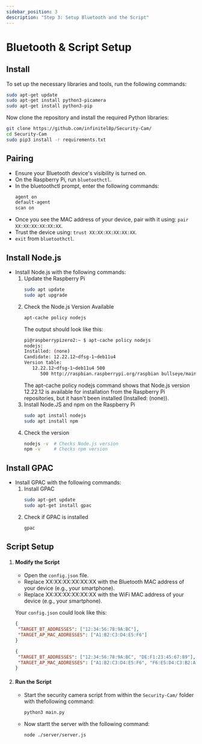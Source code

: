 ```yaml
---
sidebar_position: 3
description: "Step 3: Setup Bluetooth and the Script"
---
```


# Bluetooth & Script Setup

## Install

To set up the necessary libraries and tools, run the following commands:

```bash
sudo apt-get update
sudo apt-get install python3-picamera
sudo apt-get install python3-pip
```

Now clone the repository and install the required Python libraries:

```bash
git clone https://github.com/infinitel8p/Security-Cam/
cd Security-Cam
sudo pip3 install -r requirements.txt
```

## Pairing

- Ensure your Bluetooth device's visibility is turned on.
- On the Raspberry Pi, run `bluetoothctl`.
- In the bluetoothctl prompt, enter the following commands:
  ```bash
  agent on
  default-agent
  scan on
  ```
- Once you see the MAC address of your device, pair with it using: `pair XX:XX:XX:XX:XX:XX`.
- Trust the device using: `trust XX:XX:XX:XX:XX:XX`.
- `exit` from `bluetoothctl`.

## Install Node.js

- Install Node.js with the following commands:
  1.  Update the Raspberry Pi
      ```bash
      sudo apt update
      sudo apt upgrade
      ```
  2.  Check the Node.js Version Available
      ```bash
      apt-cache policy nodejs
      ```
      The output should look like this:
      ```bash
      pi@raspberrypizero2:~ $ apt-cache policy nodejs
      nodejs:
      Installed: (none)
      Candidate: 12.22.12~dfsg-1~deb11u4
      Version table:
         12.22.12~dfsg-1~deb11u4 500
            500 http://raspbian.raspberrypi.org/raspbian bullseye/main armhf Packages
      ```
      The apt-cache policy nodejs command shows that Node.js version 12.22.12 is available for installation from the Raspberry Pi repositories, but it hasn't been installed (Installed: (none)).
  3.  Install Node.JS and npm on the Raspberry Pi
      ```bash
      sudo apt install nodejs
      sudo apt install npm
      ```
  4.  Check the version
      ```bash
      nodejs -v  # Checks Node.js version
      npm -v     # Checks npm version
      ```

## Install GPAC

- Install GPAC with the following commands:
  1.  Install GPAC
      ```bash
      sudo apt-get update
      sudo apt-get install gpac
      ```
  1.  Check if GPAC is installed
      ```bash
      gpac
      ```

## Script Setup

1. #### Modify the Script

   - Open the `config.json` file.
   - Replace XX:XX:XX:XX:XX:XX with the Bluetooth MAC address of your device (e.g., your smartphone).
   - Replace XX:XX:XX:XX:XX:XX with the WiFi MAC address of your device (e.g., your smartphone).

   Your `config.json` could look like this:

   ```json
   {
   	"TARGET_BT_ADDRESSES": ["12:34:56:78:9A:BC"],
   	"TARGET_AP_MAC_ADDRESSES": ["A1:B2:C3:D4:E5:F6"]
   }
   ```

   ```json
   {
   	"TARGET_BT_ADDRESSES": ["12:34:56:78:9A:BC", "DE:F1:23:45:67:89"],
   	"TARGET_AP_MAC_ADDRESSES": ["A1:B2:C3:D4:E5:F6", "F6:E5:D4:C3:B2:A1"]
   }
   ```

1. #### Run the Script
   - Start the security camera script from within the `Security-Cam/` folder with thefollowing command:
     ```bash
     python3 main.py
     ```
   - Now startt the server with the following command:
     ```bash
     node ./server/server.js
     ```

